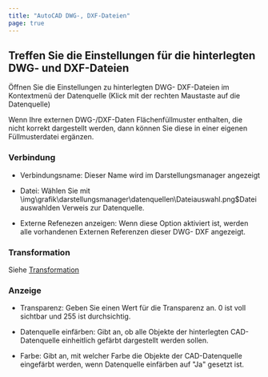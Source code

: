 ```yaml
---
title: "AutoCAD DWG-, DXF-Dateien"
page: true
---
```

## Treffen Sie die Einstellungen f&#252;r die hinterlegten DWG- und DXF-Dateien

&#214;ffnen Sie die Einstellungen zu hinterlegten DWG- DXF-Dateien im Kontextmen&#252; der Datenquelle (Klick mit der rechten Maustaste auf die Datenquelle)

<Success>
Wenn Ihre externen DWG-/DXF-Daten Fl&#228;chenf&#252;llmuster enthalten, die nicht korrekt dargestellt werden, dann k&#246;nnen Sie diese in einer eigenen F&#252;llmusterdatei erg&#228;nzen. 
</Success>


###  Verbindung

-  Verbindungsname: Dieser Name wird im Darstellungsmanager angezeigt

-  Datei: W&#228;hlen Sie mit<Image>\img\grafik\darstellungsmanager\datenquellen\Dateiauswahl.png$Dateiauswahl</Image>den Verweis zur Datenquelle.

-  Externe Refenezen anzeigen: Wenn diese Option aktiviert ist, werden alle vorhandenen Externen Referenzen dieser DWG- DXF angezeigt.




###  Transformation
Siehe [Transformation](../../darstellungsmanager/datenquellen/transformation)


###  Anzeige

- <Bold> Transparenz: </Bold>  Geben Sie einen Wert f&#252;r die Transparenz an. 0 ist voll sichtbar und 255 ist durchsichtig.

- <Bold> Datenquelle einf&#228;rben: </Bold>  Gibt an, ob alle Objekte der hinterlegten CAD-Datenquelle einheitlich gef&#228;rbt dargestellt werden sollen.

- <Bold> Farbe: </Bold>  Gibt an, mit welcher Farbe die Objekte der CAD-Datenquelle eingef&#228;rbt werden, wenn <Italic> Datenquelle einf&#228;rben </Italic>  auf &quot;Ja&quot; gesetzt ist.



